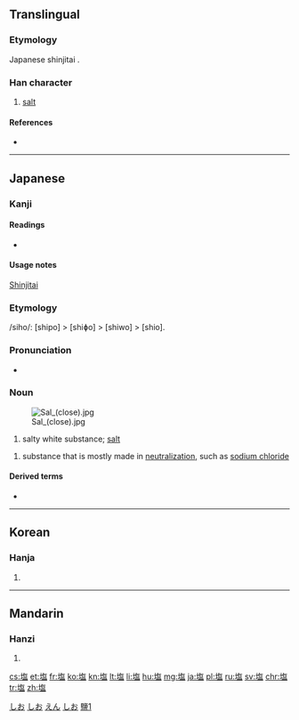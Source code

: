 {{also|鹽|盐}}
==Translingual==
{{ja-forms|塩|[[盐]]|[[鹽]]}}

===Etymology===
Japanese shinjitai {{Han simp|鹽|f=臣|t=土|f2=鹵|t2=口}}.

===Han character===
{{Han char|rn=32|rad=土|as=10|sn=13|four=|canj=土人口廿 (GORT)|ids=⿰[[土]]⿱[[𠂉]][[𠱄]]}}

# [[salt]]

====References====
* {{Han ref|kx=0236.341|dkj=05382|dj=0474.270|hdz=10472.111|uh=5869|ud=22633}}

----

==Japanese==

===Kanji===
{{ja-kanji|grade=4|rs=土10}}

====Readings====
* {{ja-readings|on=[[えん]] (en)|kun=[[しお]] (shio)}}

====Usage notes====
[[shinjitai|Shinjitai]]

===Etymology===
/siho/: [shipo] > [shiɸo] > [shiwo] > [shio].

===Pronunciation===
* {{audio|Ja-shio-salt.ogg|しお|lang=ja}}

===Noun===
{{ja-noun|しお|hhira=しほ}}
[[Image:Sal (close).jpg|thumb]]

# salty white substance; [[salt]]
#: {{ja-usex|塩の結晶|しお の けっしょう|salt crystal}}

{{ja-noun|えん}}
# {{context|chemistry|lang=ja|sort=えん}} substance that is mostly made in [[neutralize|neutralization]], such as [[sodium chloride]]

====Derived terms====
* {{ja-r|ごま塩|gloss=sesame and salt|ごま しお}}

[[Category:1000 Japanese basic words|しお]]
[[Category:Japanese nouns|しお]]
[[Category:ja:Sciences|えん]]
[[Category:ja:Seasonings|しお]]
----

==Korean==

===Hanja===
{{ko-hanja|hangeul=염|rv=yeom|mr=yŏm}}

# {{defn|lang=ko|sort=土10}}

----

==Mandarin==

===Hanzi===
{{cmn-hanzi|pin=[[yán]] ([[yan2]])|wg=yen<sup>2</sup>}}

# {{defn|lang=cmn|sort=土10}}

[[Category:CJKV characters simplified differently in Japan and China|鹽1]]

[[cs:塩]]
[[et:塩]]
[[fr:塩]]
[[ko:塩]]
[[kn:塩]]
[[lt:塩]]
[[li:塩]]
[[hu:塩]]
[[mg:塩]]
[[ja:塩]]
[[pl:塩]]
[[ru:塩]]
[[sv:塩]]
[[chr:塩]]
[[tr:塩]]
[[zh:塩]]